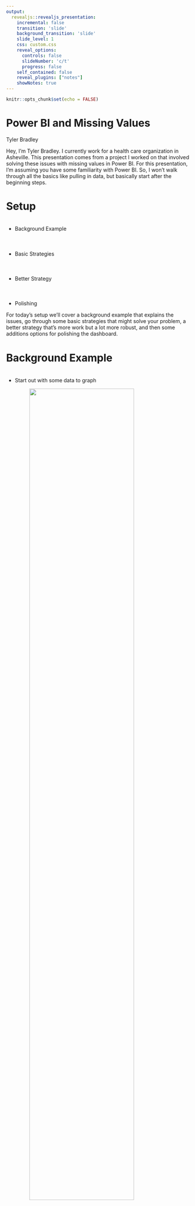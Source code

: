```yaml
---
output: 
  revealjs::revealjs_presentation:
    incremental: false
    transition: 'slide'
    background_transition: 'slide'
    slide_level: 1
    css: custom.css
    reveal_options:
      controls: false
      slideNumber: 'c/t'
      progress: false
    self_contained: false
    reveal_plugins: ["notes"]
    showNotes: true
---
```


```r
knitr::opts_chunk$set(echo = FALSE)
```

# Power BI and Missing Values {.title_slide .center}

Tyler Bradley

<aside class="notes">
Hey, I'm Tyler Bradley. I currently work for a health care organization in Asheville. This presentation comes from a project I worked on that involved solving these issues with missing values in Power BI. For this presentation, I'm assuming you have some familiarity with Power BI. So, I won't walk through all the basics like pulling in data, but basically start after the beginning steps.
</aside>

# Setup {.normal_slide}
<div style="margin-top: 7%; margin-bottom: 10%;">
- Background Example
</div>
<div style="margin-bottom: 10%;">
- Basic Strategies
</div>
<div style="margin-bottom: 10%;">
- Better Strategy
</div>
<div>
- Polishing
</div>

<aside class="notes">
For today's setup we'll cover a background example that explains the issues, go through some basic strategies that might solve your problem, a better strategy that's more work but a lot more robust, and then some additions options for polishing the dashboard.
</aside>

# Background Example {.normal_slide}
<div style="margin-top: 7%;">
- Start out with some data to graph
</div>
<img style="display: block; margin-left: auto; margin-right:auto;" 
  src="images/background_base_data.PNG" width=75%>

<aside class="notes">
We'll start with an orders table. Each row is an order that contains the order number, the product that was sold, a customer id, the date, and the dollar amount. The goal here is to get information on sales over time for each product. So we basically need to sum dollar amount by date.
</aside>

# Background Example {.normal_slide}
<div style="margin-top: 7%;">
```{}
month = STARTOFMONTH(orders_small[date])
```
</div>
<img style="display: block; margin-left: auto; margin-right:auto;" 
  src="images/background_month.PNG" width=75%>

<aside class="notes">
Showing the data by day will be too granular, so we want to get it into months. We can add in some DAX code to create a new column for the month of each order. We'll also just use date as a date hierarchy and compare the methods.
</aside>

# Background Example {.normal_slide}
<div style="margin-top: 7%;">
<img style="display: block; margin-left: auto; margin-right:auto;" 
  src="images/background_lines.PNG" width=100%>
</div>

<aside class="notes">
This graph uses the month column we just created. You can see there are some missing values at the start and end of the dark blue line. The orange line is suspiciously straight.
</aside>

# Background Example {.normal_slide}
<div style="margin-top: 7%;">
<img style="display: block; margin-left: auto; margin-right:auto;" 
  src="images/background_missing.PNG" width=100%>
</div>

<aside class="notes">
This graph uses the date column from the data at the month level. You still see the missing values for the dark blue line, but now the orange line has missing values. The other graph was just connecting the segments across January to November.
</aside>

# Background Example {.normal_slide}
<div style="margin-top: 7%;">
<img style="display: block; margin-left: auto; margin-right:auto;" 
  src="images/background_missing_2.PNG" width=100%>
</div>  

<aside class="notes">
At a close look at the graph you see that there are three products that sale at different time of the year. Product A sells year round. Product B is only in the summer while product C is only in the winter. 
</aside>

# Background Example {.normal_slide}
<div style="margin-top: 7%;">
<img style="display: block; margin-left: auto; margin-right:auto;" 
  src="images/background_missing_2_fixed.PNG" width=100%>
</div>

<aside class="notes">
What we really want to see are all the lines filled in down to zero. The poorly drawn in lines display what we want to get at the end.
</aside>

# Background Example {.normal_slide}
<div style="margin-top: 7%;">
```{}
sum_amount = SUM(orders_small[dollar_amount])
```
```{}
distinct_months = DISTINCTCOUNT(orders_small[month])
```
```{}
monthly_average = DIVIDE([sum_amount], [distinct_months])
```
</div>

<img style="display: block; margin-left: auto; margin-right:auto;" 
  src="images/background_table.PNG" width=100%>

<aside class="notes">
We can also see that this can mess up any calculations. In this example, the monthly_average is wrong because distinct_months is incorrect for selling over a full year.
</aside>

# End Product {.normal_slide}
<div class="fragment" style="margin-top: 7%; margin-bottom: 7%;">
- Line graphs and tables by product over time
</div>
<div class="fragment" style="margin-bottom: 7%;">
- Dollar amount
- Number of distinct customers
- Number of orders
</div>
<div class="fragment" style="margin-bottom: 7%;">
- Filter by product and month
</div>
<div class="fragment">
- Fill in zeros when product was available
</div>

<aside class="notes">
For this presentation, we'll focus on creating an end product that has the following features. Line graphs and tables by product over time. Graphs and tables for dollar amounts, number of distinct customers, and number of orders. The ability to filter by product and month. And finally, fill in zeros when the product was available.
</aside>

# Basic Strategies {.section_slide .center}

<aside class="notes">
The next section will cover some basic strategies to fill in zeros for missing values. These techniques will handle a lot of problems and are pretty easy to implement.
</aside>


# Basic Strategies {.normal_slide}
<div class="fragment" style="margin-top: 7%; margin-bottom: 3%;">
- Show missing items

<img style="display: block; margin-left: auto; margin-right:auto;" 
  src="images/show_items_with_no_data.PNG" width=50%>
</div>
<div class="fragment">
- Doesn't work in this example
</div>

<aside class="notes">
If you click on the down arrow on your axis, there will be an option for 'Show items with no data'. This is always the first option I try. It only works in some situations and doesn't work in this example.
</aside>

# Basic Strategies {.normal_slide}
<div class="fragment" style="margin-top: 7%; margin-bottom: 5%;">
```{}
sum_amount_zero = SUM(orders_small[dollar_amount]) + 0
```
<div>
<div class="fragment" style="margin-bottom: 5%;">
<img style="display: block; margin-left: auto; margin-right:auto;" 
  src="images/sum_amount_zero.PNG" width=100%>
<div>
<div class="fragment">
- Doesn't fix table
</div>

<aside class="notes">
We can just fix the math if you know it's a constant. All we need to do is add 0 to the end of our measure and it will fill in for us. Unfortunately, this only fixes the graph and not the table.
</aside>

# Basic Strategies {.normal_slide}
<div class="fragment" style="margin-top: 7%;">
```{}
monthly_average = DIVIDE([sum_amount], 12)
```
<div>
<div style="margin-bottom: 5%;">
::: {.container}
:::: {.col}
<img class="fragment" src="images/background_table.PNG" width=100%>
::::
:::: {.col}
<img class="fragment" src="images/fix_math_table.PNG" width=100%>
::::
:::
</div>
<div class="fragment">
- Doesn't fix graph
</div>

<aside class="notes">
We can fix the table by skipping the DISTINCTCOUNT on months and replace it all with 12. This will get the correct monthly_average. However, this only work when we know it's always 12. Also, it doesn't fix the graph.
</aside>

# Basic Strategies {.normal_slide}
<div class="fragment" style="margin-top: 7%; margin-bottom: 15%;">
- Clean up the data by:
</div>
<div class="fragment" style="margin-bottom: 15%;">
- Importing monthly data
</div>
<div class="fragment" >
- Importing zero
</div>

<aside class="notes">
Finally, we can always just fix the issues in the data. We can clean up data by importing monthly data from the start and importing rows with zeros from there. There are ways to do that in SQL and Power Query. We won't go into them in this presentation, but it's a great option if you know you'll never need more granular data.
</aside>

# Basic Strategies {.normal_slide}
<div class="fragment" style="margin-top: 10%; margin-bottom: 20%;">
- Tend to work easily
</div>
<div class="fragment" >
- But tend to not be extendable
</div>

<aside class="notes">
For these strategies, they tend to work very easily. None of them took a lot of effort to implement from where we started. However, they tend to not be extendable. We have to mix and match these strategies to get everything, but that's annoying. They can fall apart for more advance calculations and become messy when trying to keep it all together. In my experience, if you just need basic graphs and tables, these are great. If you know you'll more advance calculations and interactivity, a more thorough setup can be better.
</aside>

# Better Strategy {.section_slide .center}
<aside class="notes">
This next section goes through that more thorough setup. We'll reset everything and build a stronger start to enable us to get any calculations we need.
</aside>


# Setup with Bigger Dataset {.normal_slide}
<div style="margin-top: 7%;">
<img style="display: block; margin-left: auto; margin-right:auto;" 
  src="images/orders_big.PNG" width=100%>
</div>  

<aside class="notes">
There's still a year of data but a lot more products. This time there are other trends including decreasing or increasing over time and even products that only sold for one month (those are the points). We'll call this orders_big.
</aside>

# End Product {.normal_slide}
<div style="margin-top: 7%; margin-bottom: 7%;">
- Line graphs and tables by product over time
</div>
<div style="margin-bottom: 7%;">
- Dollar amount
- Number of distinct customers
- Number of orders
</div>
<div style="margin-bottom: 7%;">
- Filter by product and month
</div>
<div>
- Fill in zeros when product was available
</div>

<aside class="notes">
This is just a reminder of what we're looking to create by the end.
</aside>

# Better Strategy {.normal_slide}
<div class="fragment" style="margin-top: 7%;">
- Calendar Table Setup
</div>

<aside class="notes">
There will be three parts to this one. The first part is setting up a calendar table to use as a date dimension.
</aside>

# Calendar Table {.normal_slide}
<div class="fragment" style="margin-top: 7%; margin-bottom: 7%;">
- Table created in Power BI that contains all the dates you need and associated information, using the CALENDAR function.
</div>

<div class="fragment" style="margin-bottom: 7%;">
- The CALENDAR function needs a start date and end date.
</div>

<div class="fragment" style="margin-bottom: 7%;">
- Fills in the day in between (including start and end dates).
</div>

<div class="fragment">
- Three examples
</div>

<aside class="notes">
A calendar table is a table created in Power BI that contains all the dates you need and associated information. We'll use the Calendar Dax function. This function needs start and end dates. It'll then fill out all the dates in between (including the start and end dates). We'll go through three examples.
</aside>

# Calendar Table {.normal_slide}
<div class="fragment" style="margin-top: 7%; margin-bottom: 7%;">
```{}
cal_table = CALENDAR(
  DATE(2020, 01, 01),
  DATE(2020, 12, 31))
```
</div>
<div class="fragment" style="margin-bottom: 7%;">
```{}
cal_table = CALENDAR(
  DATE(YEAR(TODAY()) - 1, 01, 01),
  DATE(YEAR(TODAY()) - 1, 12, 31))
```
</div>
<div class="fragment">
```{}
cal_table = CALENDAR(
  MIN(orders_big[date]),
  MAX(orders_big[date]))
```
</div>

<aside class="notes">
We have three different ways to create a date table using the CALENDAR function. The first way provides specific dates. This is useful if you ever need the graph to keep the same date range even if your data changes. The second way uses the TODAY function to get the current date. This will keep your dashboard current no matter what happens with your data. The last way pulls the start and end dates from the data. This will keep your graphs matching the data even if it doesn't refresh. I tend to use either of the last two depending on the business need.

There are other options like CALENDARAUTO or setting a date table, but for this presentation we'll stick with CALENDAR. It's definitely worth your time to spend an afternoon looking into the other options if you're going to implement this at your work.
</aside>

# Calendar Table {.normal_slide}
<div style="margin-top: 7%;">
```{}
cal_month = STARTOFMONTH(cal_table[DATE])
```
<img style="display: block; margin-left: auto; margin-right:auto;" 
  src="images/cal_table.PNG">
<div>  

<aside class="notes">
Since we'll want to group by month, we'll add in a month column. We'll also change format to match our data. You typically always want it to match as this can speed up calculations.
</aside>
  
# Calendar Table {.normal_slide}
<div style="margin-top: 7%;">
<img style="display: block; margin-left: auto; margin-right:auto;" 
  src="images/cal_table_connection.PNG" width=100%>  
</div>  

<aside class="notes">
Then the last step here is connecting the date table to our data.
</aside>

# Better Strategy {.normal_slide}
<div style="margin-top: 7%; margin-bottom: 15%;">
- Calendar Table Setup +
</div>
<div class="fragment">
- Star Schema
</div>

<aside class="notes">
The next step for a great setup is using a star schema.
</aside>

# Star Schema {.normal_slide}
<div style="margin-top: 10%; margin-bottom: 20%;">
- Main orders_big table in the middle
</div>
<div>
- Important dimensions on the outside
<div>

<aside class="notes">
The star schema will work by placing the main orders_big table in the middle. Then have important dimensions on the outside, like our date table. Often you'll see this has a 'suggestion' from Microsoft, but it's almost always a good idea from the beginning.
</aside>

# Star Schema {.normal_slide}
<div style="margin-top: 7%; margin-bottom: 5%;">
```{}
product = SUMMARIZECOLUMNS(orders_big[product])
```
</div>
<div class="fragment" style="margin-bottom: 5%;">
```{}
customer = SUMMARIZECOLUMNS(orders_big[customer_id])
```
</div>
<div class="fragment">
<img style="display: block; margin-left: auto; margin-right:auto;" 
  src="images/star_schema.PNG" width=100%>  
</div>  

<aside class="notes">
Let's add in two other dimension tables, product and customer. We'll just summarize the columns from the orders_big table. If they were in other tables in a database, you could bring them in separately. We can sort of see the star shape. It's just missing the two legs at the bottom. This setup will make our data easy to use with functions.
</aside>

# Better Strategy {.normal_slide}
<div style="margin-top: 7%; margin-bottom: 15%;">
- Calendar Table Setup +
</div>
<div style="margin-top: 7%; margin-bottom: 15%;">
- Star Schema +
</div>
<div class="fragment">
- ADDMISSINGITEMS()
</div>

<aside class="notes">
That brings us to our last step with using the ADDMISSINGITEMS function. This will complete our setup.
</aside>

# ADDMISSINGITEMS() {.normal_slide}
<div class="fragment" style="margin-top: 10%; margin-bottom: 15%;">
- Adds rows with empty values to a table returned by SUMMARIZECOLUMNS. (MS Docs)
</div>
<div class="fragment">
- Add the rows with empty measure values back. (dax.guide)
<div>

<aside class="notes">
This function is defined as 'Adds rows with empty values to a table returned by SUMMARIZECOLUMNS.' from the Microsoft documentation or 'Add the rows with empty measure values back.' from the Dax guide. I don't find either of those definitions intuitive but working through the parameters, output, and examples will help explain what it does.
</aside>

# ADDMISSINGITEMS() {.normal_slide}
<div class="fragment" style="margin-top: 7%; margin-bottom: 7%;">
- ShowAll_ColumnName - What you want to fill in
</div>
<div class="fragment" style="margin-bottom: 7%;">
- Table - SUMMARIZECOLUMNS table with missing data (based on orders_big table here)
</div>
<div class="fragment" style="margin-bottom: 7%;">
- GroupBy_ColumnName - What you want to fill in (same as ShowAll_ColumnName unless ROLLUP)
</div>
<div class="fragment">
- FilterTable - Filter out unneeded combinations
</div>

<aside class="notes">
There are four parameters. ShowAll_ColumnName is what you want to fill in. The Table parameter will be output from SUMMARIZECOLUMNS with the missing data. It'll be based on orders_big for us. The GroupBy_ColumnName is also what you want to fill in unless you're using ROLLUP. We won't be using ROLLUP in any of the examples, so it'll always match ShowAll_ColumnName. Finally, you can add filter tables to remove fill in values you don't actually want to add in.
</aside>

# ADDMISSINGITEMS() {.normal_slide}
<div class="fragment" style="margin-top: 7%; margin-bottom: 7%;">
- ShowAll_ColumnName - 
```{}
cal_table[cal_month], 'product'[product]
```
</div>
<div class="fragment" style="margin-bottom: 7%;">
- Table - 
```{}
SUMMARIZECOLUMNS(cal_table[cal_month], 'product'[product], 
  "amount", SUM(orders_big[dollar_amount])
```  
</div>

<aside class="notes">
For our setup, we'll want to fill in any missing combinations of month and product. We can pull these from our dimensions in the star schema. The Table parameter is the sum of the dollar_amount by month and product. Ideally, we'll see all combinations of month and product with the dollar_amount summed, if there were sales that month.
</aside>

# ADDMISSINGITEMS() {.normal_slide}
<div style="margin-top: 7%; margin-bottom: 7%;">
```{}
orders_zeros_added = 
ADDMISSINGITEMS(cal_table[cal_month], 'product'[product], 
SUMMARIZECOLUMNS(cal_table[cal_month], 'product'[product], 
  "amount", SUM(orders_big[dollar_amount])), 
cal_table[cal_month], 'product'[product])
```
</div>
<img style="display: block; margin-left: auto; margin-right:auto;" 
  src="images/orders_zeros_added_1.PNG" width=40%>  

<aside class="notes">
Putting it all into the ADDMISSINGITEMS function, you can see ShowAll_ColumnName cal_month and product, the Table is the SUMMARIZECOLUMNS, the GroupBy_ColumnName is the same as the ShowAll_ColumnName, no filters for now. This is basically a full join between calendar months and products, then a left join to our summarized data. We can see some of the missing months in the image.
</aside>

# ADDMISSINGITEMS() {.normal_slide}
<div style="margin-top: 7%; margin-bottom: 7%;">
```{}
orders_zeros_added = 
CALCULATETABLE(ADDCOLUMNS(
ADDMISSINGITEMS(cal_table[cal_month], 'product'[product], 
SUMMARIZECOLUMNS(cal_table[cal_month], 'product'[product], 
  "amount", SUM(orders_big[dollar_amount])), 
cal_table[cal_month], 'product'[product]),
"amount filled", IF(ISBLANK([amount]), 0, [amount])))
```
</div>
<img style="display: block; margin-left: auto; margin-right:auto;" 
  src="images/orders_zeros_added_2.PNG" width=40%>  

<aside class="notes">
I like to add in amount filled, but you could replace amount if you wanted.
</aside>

# ADDMISSINGITEMS() {.normal_slide}
<div style="margin-top: 7%;">
<img style="display: block; margin-left: auto; margin-right:auto;" 
  src="images/amount_filled_1.PNG" width=100%>  
</div>  

<aside class="notes">
And now we finally have the graph we wanted.
</aside>

# High Density Sampling {.normal_slide}
<div style="margin-top: 7%;">
::: {.container}
:::: {.col}
<img style="display: block; margin-left: auto; margin-right:auto;" src="images/high_density_sampling.PNG" width=35%>
::::
:::: {.col}
<div style="margin-top: 30%;">
- Might need to turn this off
</div>  
::::
:::
</div>

<aside class="notes">
If you have a lot of data you might get a warning in the top corner about not seeing all the data. There's an option that samples the data to increase speed. You can turn that off to see more lines. There's not a strict cutoff on data size. It just depends on what you're graphing.
</aside>

# ADDMISSINGITEMS() {.normal_slide}
<div style="margin-top: 7%;">
<img style="display: block; margin-left: auto; margin-right:auto;" 
  src="images/average_amount_1.PNG" width=100%> 
</div>  

<aside class="notes">
Now we can compare the summary stats. We can see all the months are filled in so the average monthly amount is now correct.
</aside>

# Polishing {.section_slide .center}

# Polishing {.normal_slide}
<div style="margin-top: 7%;">
- Filter for product availability
</div>

# Filter Product Availability {.normal_slide}
<div style="margin-top: 7%;">
<img style="display: block; margin-left: auto; margin-right:auto;" 
  src="images/product_dates_table.PNG" width=80%> 
</div>

<aside class="notes">
Let's say different products were available for months.
</aside>

# Filter Product Availability {.normal_slide}
<div style="margin-top: 7%;">
<img style="display: block; margin-left: auto; margin-right:auto;" 
  src="images/product_dates_connection.PNG" width=60%> 
</div>

<aside class="notes">
There are multiple rows per product for cases when there are jumps in the dates. So you can't just join to orders_big.
</aside>

# Filter Product Availability {.normal_slide}
<div style="margin-top: 7%;">
```{}
product_availability = 
FILTER(CROSSJOIN(cal_table, product), 
  cal_month[month] >= product_dates[start_month] && 
    cal_month[month] <= product_dates[end_month])
```
</div>
<div>
<img style="display: block; margin-left: auto; margin-right:auto;" 
  src="images/product_availability_table.PNG" width=100%> 
</div>  

<aside class="notes">
Build table with month filled down. (There are others ways to do this, especially when bringing the data into Power BI)
</aside>

# Filter Product Availability {.normal_slide}
<div style="margin-top: 7%;">
<img style="display: block; margin-left: auto; margin-right:auto;" 
  src="images/product_availability_connection.PNG" width=100%> 
</div>  

# Filter Product Availability {.normal_slide}
<div style="margin-top: 7%; margin-bottom: 7%;">
- No filter
```{}
orders_zeros_added = 
ADDMISSINGITEMS(cal_table[cal_month], 'product'[product], 
SUMMARIZECOLUMNS(cal_table[cal_month], 'product'[product], 
"amount", SUM(orders_big[dollar_amount])), 
cal_table[cal_month], 'product'[product])
```
</div>
<div class="fragment">
- Filter
```{}
orders_zeros_added = 
ADDMISSINGITEMS(cal_table[cal_month], 'product'[product], 
SUMMARIZECOLUMNS(cal_table[cal_month], 'product'[product], 
"amount", SUM(orders_big[dollar_amount])), 
cal_table[cal_month], 'product'[product], product_availability)
```
</div>  


# Filter Product Availability {.normal_slide}
<div style="margin-top: 7%;">
```{}
orders_zeros_added = CALCULATETABLE(ADDCOLUMNS(
ADDMISSINGITEMS(cal_table[cal_month], 'product'[product], 
SUMMARIZECOLUMNS(cal_table[cal_month], 'product'[product], 
"amount", SUM(orders_big[dollar_amount])), 
cal_table[cal_month], 'product'[product], product_availability),
"amount filled", IF(ISBLANK([amount]), 0, [amount])))
```
</div>
<div>
<img style="display: block; margin-left: auto; margin-right:auto;" 
  src="images/product_availability_filter.PNG" width=100%> 
</div>  

<aside class="notes">
Same has previous one, but with product_availability used as a filter.
</aside>

# Filter Product Availability {.normal_slide}
<div style="margin-top: 7%;">
<img style="display: block; margin-left: auto; margin-right:auto;" 
  src="images/product_availability_filter_graph.PNG" width=100%> 
</div>  

<aside class="notes">
Still not quite right. Notice the orange line across the middle.
</aside>

# Filter Product Availability {.normal_slide}
<div style="margin-top: 7%;">
<img style="display: block; margin-left: auto; margin-right:auto;" 
  src="images/product_availability_filter_graph_fixed.PNG" width=100%> 
</div>  

<aside class="notes">
X axis needs to be set to Categorical
</aside>

# Filter Product Availability {.normal_slide}
<div style="margin-top: 7%;">
<img style="display: block; margin-left: auto; margin-right:auto;" 
  src="images/product_availability_filter_table.PNG" width=100%> 
</div>  

# Filter Product Availability {.normal_slide}
<div style="margin-top: 10%; margin-bottom: 20%;">
- What if you want the graph to be continuous or want all the months with missing for unavailable?
</div>  
<div>
- Let's backtrack a little bit...
</div>  

<aside class="notes">
Go back before we filtered on availability.
</aside>


# Filter Product Availability {.normal_slide}
<div style="margin-top: 7%; margin-bottom: 5%;">
```{}
product_zeros = SUMMARIZECOLUMNS(orders_big[product])
```
</div>
<div style="margin-bottom: 5%;">
```{}
cal_table_month = 
var CalendarDates = 
    GENERATE( CALENDAR(DATE(2020, 01, 01), 
                       DATE(2020, 12, 31)),
    ROW("month", DATE(YEAR( [Date] ), MONTH( [Date] ), 01)))
return
SUMMARIZE(CalendarDates, [month])
```
</div>
<div>
```{}
product_availability = FILTER(
CROSSJOIN(cal_table_month, product_dates), 
  cal_table_month[month] >= product_dates[start_month] && 
    cal_table_month[month] <= product_dates[end_month])
```
</div>

<aside class="notes">
Create a new star schema. Can't reuse the same tables.
</aside>


# Filter Product Availability {.normal_slide}
<div style="margin-top: 7%;">
<img style="display: block; margin-left: auto; margin-right:auto;" 
  src="images/product_availability_connection_2.PNG" width=100%>  
</div>  

# Filter Product Availability {.normal_slide}
<div style="margin-top: 7%; margin-bottom: 5%;">
```{}
available = LOOKUPVALUE(product_availability[product], 
product_availability[month], orders_zeros_added[cal_month], 
product_availability[product], orders_zeros_added[product])
```
</div>
<div style="margin-bottom: 5%;">
```{}
amount_filled_missing = IF(ISBLANK(orders_zeros_added[available]), 
  BLANK(), orders_zeros_added[amount filled])
```
</div>
<div>
<img style="display: block; margin-left: auto; margin-right:auto;" 
  src="images/product_availability_filter_2.PNG" width=50%>  
</div>

# Filter Product Availability {.normal_slide}
<div style="margin-top: 7%;">
<img style="display: block; margin-left: auto; margin-right:auto;" 
  src="images/product_availability_filter_graph_fixed_2.PNG" width=100%>  
</div>

<aside class="notes">
Need to use cal_table_month for axis.
</aside>

# Filter Product Availability {.normal_slide}
<div style="margin-top: 7%;">
<img style="display: block; margin-left: auto; margin-right:auto;" 
  src="images/product_availability_filter_table_2.PNG" width=100%>  
</div>

# Filter Product Availability {.normal_slide}
<div style="margin-top: 7%;">
- BLANK is not like SQL NULL
</div>
<div class="fragment" style="margin-bottom: 5%;">
- Converts to 0 in sums and subtractions
- Stays BLANK in divisions and multiplication
</div>
<div class="fragment" style="margin-bottom: 5%; text-align: center">
1 - (A/B) = (B/B) - (A/B) = (B - A)/B
</div>
<div class="fragment" style="margin-bottom: 5%;">
- If B is BLANK
- Left side = 1
- Right side = BLANK
</div>

<aside class="notes">
Need to watch this in calculations like the one we just did.
</aside>

# Polishing {.normal_slide}
<div style="margin-top: 7%; margin-bottom: 15%;">
- Filter for product availability
</div>
<div class="fragment">
- Add Customers and Orders measures
</div>

# Customers and Orders Measures {.normal_slide}
<div style="margin-top: 7%;">
```{}
orders_zeros_added = 
CALCULATETABLE(ADDCOLUMNS(
ADDMISSINGITEMS(cal_table[cal_month], 'product'[product], 
SUMMARIZECOLUMNS(cal_table[cal_month], 'product'[product], 
"amount", SUM(orders_big[dollar_amount]), 
"customers", DISTINCTCOUNT(orders_big[customer_id])), 
cal_table[cal_month], 'product'[product], product_availability),
"amount filled", IF(ISBLANK([amount]), 0, [amount]), 
"customers filled", IF(ISBLANK([customers]), 0, [customers])))
```
</div>
<div>
<img style="display: block; margin-left: auto; margin-right:auto;" 
  src="images/add_customers.PNG" width=100%> 
</div>  

<aside class="notes">
Just need to add DISTINCTCOUNT of customer_id and carry through.
</aside>

# Customers and Orders Measures {.normal_slide}
<div style="margin-top: 7%;">
<img style="display: block; margin-left: auto; margin-right:auto;" 
  src="images/customers_graph.PNG" width=100%>   
</div>  

# Customers and Orders Measures {.normal_slide}
<div style="margin-top: 7%;">
<img style="display: block; margin-left: auto; margin-right:auto;" 
  src="images/customers_table.PNG" width=100%>
</div>  

# Customers and Orders Measures {.normal_slide}
<div style="margin-top: 7%;">
```{}
orders_zeros_added = 
CALCULATETABLE(ADDCOLUMNS(
ADDMISSINGITEMS(cal_table[cal_month], 'product'[product], 
SUMMARIZECOLUMNS(cal_table[cal_month], 'product'[product], 
"amount", SUM(orders_big[dollar_amount]), 
"customers", DISTINCTCOUNT(orders_big[customer_id]), 
"orders", DISTINCTCOUNT(orders_big[order_number])), 
cal_table[cal_month], 'product'[product], product_availability),
"amount filled", IF(ISBLANK([amount]), 0, [amount]), 
"customers filled", IF(ISBLANK([customers]), 0, [customers]), 
"orders filled", IF(ISBLANK([orders]), 0, [orders])))
```
</div>
<div>
<img style="display: block; margin-left: auto; margin-right:auto;" 
  src="images/add_orders.PNG" width=100%> 
</div>  

# Customers and Orders Measures {.normal_slide}
<div style="margin-top: 7%;">
<img style="display: block; margin-left: auto; margin-right:auto;" 
  src="images/orders_graph.PNG" width=100%>   
</div>  

# Customers and Orders Measures {.normal_slide}
<div style="margin-top: 7%;">
<img style="display: block; margin-left: auto; margin-right:auto;" 
  src="images/orders_table.PNG" width=100%>  
</div>  

# Customers and Orders Measures {.normal_slide}
<div class="fragment" style="margin-top: 7%; margin-bottom: 7%;">
- Might need to watch DISTINCTCOUNT if needed in other aggregations.
</div>
<div class="fragment" style="margin-bottom: 7%;">
- Bring all customers through in the SUMMARIZECOLUMNS, but not in the ShowAll_ColumnName options.
</div>
<div class="fragment">
- This will fill in missing product-month pairs but not in combination with customers/order.
- Get rows with no customer_id or order_id.
</div>

# Polishing {.normal_slide}
<div style="margin-top: 7%; margin-bottom: 15%;">
- Filter for product availability
</div>
<div style="margin-bottom: 15%;">
- Add Customers and Orders measures
</div>
<div class="fragment">
- Filters
</div>

# Filters {.normal_slide}
<div style="margin-top: 7%; margin-bottom: 15%;">
- Just use the built in filters for the table
</div>
<div class="fragment" style="margin-bottom: 15%;">
- Use Star Schema again (will need to create new tables)
</div>
<div class="fragment">
- That's pretty much it.
</div>

# End {.title_slide .center}
